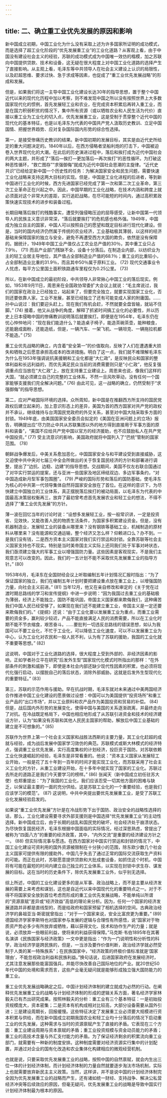 ```yaml
---
---
---
```

title: 二、确立重工业优先发展的原因和影响
---




新中国成立初期，中国工业化为什么没有采取上述为许多国家所证明的成功模式，而是选择了超工业化阶段的“优先发展重工业”的工业化道路？从客观上看，由于中国没有建设社会主义的经验，苏联的成功模式成为中国唯一效仿的楷模，加之苏联向中国提供贷款、技术和设备，这无疑在很大程度上对中国工业化道路的选择产生了直接影响。从主观上看，毛泽东等中共领导人在社会主义建设上认识的局限性，以及赶超思维、要求过快、急于求成等因素，也促成了“重工业优先发展战略”的形成和发展。

但是，如果我们将这一主导中国工业化建设长达30年的指导思想，置于整个中国近代以来的现代化历程中加以考察，则不难发现中国之所以没有按照世界上大多数国家现代化的惯例，首先发展轻工业和农业，在完成资本积累后再转入重工业，而是在国力积弱积贫的情况下，集中所有资源（或以牺牲农业和人民生活为代价）直接以重工业为工业化的切入点，优先发展重工业，这是受制于贯穿整个近代中国的现代化的基本特征，也是以毛泽东为代表的中国共产党人汲取历史教训、立足中国国情、把握世界趋势、应对复杂国际国内形势的综合性选择。

第一，是接受惨痛历史教训的结果。新中国初期的发展目标，其实是由近代史所给定的重大问题决定的。1840年以后，在西方侵略者坚船利炮的打击下，中国被迫卷入世界现代化的大潮。在此后的历史演进过程中，落后和挨打成为近代中国社会的两大主题，并形成了“落后—挨打—更加落后—再次挨打”的恶性循环。为打破这种恶性循环，“救亡图存”“求强御侮”就成为近代中国社会思潮的主旋律。“近代史共识”已经给定新中国一个历史性的任务：为解决国家安全和民生问题，需要快速工业化战略来支持这两大目标的实现。但是，中国是工业化进程的后进者，等到新中国进行工业化的时候，西方先进国家已经完成了第一次和第二次工业革命，第三次工业革命正在兴起之中。因此，中国早期的工业化战略，在技术内涵和跨度上就必须面对这个非常大的差距，实行追赶战略，在尽可能短的时间内，通过高积累政策快速实现技术的进步和装备过程。

长期目睹落后挨打的残酷事实，遭受列强侵略压迫的屈辱感受，让新中国第一代领导人的民族主义意识非常深，“落后就要挨打”的危机感也格外强。1949年，中国成为独立自主的国家，中国人可以按照自己的愿望和既定目标进行现代化建设。但是，当时的国内经济仍然属于传统的农业经济，工业基础极其薄弱，以这样的经济基础来保障国家的独立与安全，避免不再遭受西方大国的欺负，依然是没有保障的。据统计，1949年中国工业产值仅占工农业总产值的30％，其中重工业只占7.9％， (71) 而且产业部门残缺不全，设备十分落后。在制造业内部，以纺织业为主的轻工业居主导地位，其产值占全部制造业产值的68.1％；重工业的比重较小，占全部制造业比重的31.9％，而且其中50％属于原料工业。 (72) 现代交通事业令人忧虑，每平方公里国土面积铁路通车里程仅为0.25公里。 (73)

所以，在新中国成立的最初阶段，中共领导人非常揪心中国工业的落后现实。例如，1953年9月11日，周恩来在全国政协常委扩大会议上就说：“毛主席说过，我们的国家在政治上已经独立，站起来了，但要完全独立，就要实现国家工业化，否则还要依靠人家。工业不发展，甚至已经独立了还有可能变成人家的附庸国。……孙中山说过：我们要迎头赶上。现在我们有机会赶，不然就要全盘皆输，就站不住脚。” (74) 接着，他又从战争的角度，解释了抓紧时间搞工业化的必要性，并以历史上日本侵略中国的惨痛教训说明落后就要挨打。即便是在1954年，毛泽东仍在忧心忡忡地问：“现在我们能造什么？能造桌子椅子，能造茶碗茶壶，能种粮食，还能磨成面粉，还能造纸，但是，一辆汽车、一架飞机、一辆坦克、一辆拖拉机都不能造。” (75)

重工业优先战略的确立，内含着“安全第一”的价值取向，反映了人们在遭遇重大损失和牺牲之后愿意承担高成本的改进措施。明白了这一点，我们就不难理解毛泽东为什么在1953年强调说抗美援朝和工业化都是“大仁政”，是反映民众和国家的整体利益和长远利益的，而优先满足民众当前的消费需要则只是“小仁政”，他反复强调重点应当放在“大仁政”上，放在支持重工业建设上。周恩来也说，像我们这样的大国，“就必须建立自己的完整的工业体系，不然一旦风吹草动，没有任何一个国家能够支援我们完全解决问题。” (76) 由此可见，这一战略的确立，仍然受制于“求强御侮”的指导思想。

第二，应对严峻国际环境的选择。众所周知，新中国是在推翻西方所支持的国民党政权后建立起来的，加上意识形态上的差异，美国为首的西方国家对共产党的政权并不承认，继续维持与台湾国民党政府的外交关系，甚至对中国大陆采取多方面的封锁。1949年底，由美国国家安全委员会拟定的《美国在亚洲问题上的立场》报告，明确提出应“尽力防止中共从苏联集团以外的地方得到直接用于军事方面的原料和装备”，“美国不应给共产党中国以官方的经济援助，也不应鼓励私人在共产党中国投资。” (77) 受主流意识的影响，美国政府就将中国列入了“巴统”管制的国家范围。 (78)

朝鲜战争爆发后，中美关系愈加恶化，中国国家安全与和平建设受到直接威胁，这又迫使中共中央对七届三中全会所做出的关于恢复国民经济的方针和部署进行调整，提出了“边抗、边稳、边建”的指导思想。交战期间，美国不仅左右联合国通过了对华实行禁运的提案，还与亚洲一些国家及地区缔结双边、多边军事条约，“对中国造成新月型军事包围圈”。 (79) 严峻的国际形势和落后的国防基础，使毛泽东为核心的中共第一代领导集体自然将国家安全放在了首位。在这样的意识下，为尽快建立中国独立的工业体系，真正摆脱落后挨打的被动局面，以毛泽东为代表的中国最高决策层权衡再三，放弃了最初曾考虑首先发展农业和轻工业的想法，不得不选择了“重工业优先发展”的方针。

薄一波在回忆当年的讨论时说：“设想多发展轻工业，按一般常识讲，一定是投资省、见效快，又能改善人民的物质生活条件，为国家多积累建设资金。但是，没有机器制造业，发展轻工业的装备从哪里来？没有钢铁等基础工业，机械制造的原材料从哪里来？没有能源和交通运输，整个经济又怎么样？仰赖进口么？办不到。一是我们没有钱，二是西方资本主义国家对我们实行禁运和封锁。全靠苏联等社会主义国家支持也不现实。特别是当时美帝国主义实际上还同我们处于军事对峙状态，我们亟须建立强大的军事工业以增强国防力量。这些因素是客观现实，不是我们主观意志可以改变的。因此，我们的一五计划不能不采取优先发展重工业的指导方针。” (80)

1953年6月，毛泽东在全国财经会议上听取编制五年计划情况汇报时指出：“为了保证国家的独立，我们在编制五年计划时要把建设重点放在重工业上，以增强国防力量，向社会主义前进。” (81) 当年12月，他又在亲自修改和审定的《关于党在过渡时期总路线的学习和宣传提纲》中进一步说明：“因为我国过去重工业的基础极为薄弱，经济上不能独立，国防不能巩固，帝国主义国家都来欺侮我们，这种痛苦我们中国人民已经受够了。如果现在我们还不能建立重工业，帝国主义是一定还要来欺侮我们的。”《提纲》还说：“由于工业化要以发展重工业为重点，而重工业需要的资金多，赢利较少较迟，产品不能直接满足人民的消费需要，所以在工业化时期不能不节衣缩食，艰苦奋斗。……要批判一切违反总路线的错误思想，如认为我国可以不要工业化，不忙于工业化，可以降低工业化速度，可以不以发展重工业为中心，认为工业化对农民和一般人民不利，认为有了苏联的援助，我国的工业化就不重要等思想。” (82)

这说明，中国对于工业化道路的选择，很大程度上受到外部的、非经济因素的影响，正如学者孙立平在研究“后发外生型”国家现代化模式时所指出的那样：“在外部条件的刺激和威胁下，即使是本社会内部还缺少现代性因素的积累，也必须将现代化强行启动，以摆脱自己的落后状态，消除外部威胁。这就是后发外生型现代化的重要特征。” (83)

第三，苏联的示范作用与援助。早在抗战时期，毛泽东就对未来通过中美两国经济合作推进中国工业化建设的愿景做过设想：中国可以为美国提供“投资场所”和重工业产品的“出口市场”，并以工业原料和农产品作为美国投资和贸易的补偿。 (84) 但是，战后国内外形势的发展变化，使得中国与美国的关系逐渐疏离，并最终走向了对抗。在冷战既定格局下，中国也相应地形成了从苏联引进资金和技术的经济建设方针，认为“如果没有苏联和其他人民民主国家的帮助，解放后中国工业基础的建立是不可想象的。” (85)

苏联作为世界上第一个社会主义国家和战胜法西斯的主要力量，其工业化赶超的成就与经验，成为战后发展中国家学习效仿的典范。苏联模式或斯大林模式的经济特点，强调重工业优先发展，实行高度集权的计划经济，投巨资于国防。对苏联依赖工业化快速崛起的经验，毛泽东是非常看重的。他说：“资本主义国家从发展轻工业开始，一般是花了五十年到一百年的时间才能实现工业化，而苏联采用了社会主义工业化的方针，从重工业建设开始，在十多年中就实现了国家的工业化。苏联过去所走的道路正是我们今天要学习的榜样。” (86) 张闻天（新中国成立初任驻苏大使）也郑重提出：“为了我国的工业化，我们应该忍受一切其他方面的困难与缺乏，以保证最主要的一面的充分供给。这是苏联工业化的一个重要经验，也是我们应该学习的模范”。 (87) 这说明，中共中央提出要优先发展重工业，是受了苏联工业化发展经验启发的。

如果说“重工业优先发展”方针是在冷战形势下出于国防、政治安全的战略性选择的话，那么，工业化建设需要寻求外部支援则是中国选择“优先发展重工业”的主动性选择。新中国成立后，由于长期的战乱和国民党的破坏，社会经济处于崩溃状态。为尽快恢复国民经济，毛泽东根据中国面临的实际情况，经过深思熟虑，曾提出了被称为“四面八方”的重要的经济政策，其中，“内外交流”是重要的经济建设方针之一。 (88) 但实际情况事与愿违。在西方国家对中国实行禁运和封锁的情况下，中国工业化建设可资利用的国外资源被限制在十分狭小的范围，除东欧少数几个社会主义国家可提供有限的援助外，中国几乎失去了通过正常的国际交流获取生产资料的可能。而正在此时，苏联愿意提供贷款和大批成套设备，如抓住这个时机，中国将有可能在最短的时间内建立自己独立的工业体系，以实现在封锁中求生存、谋发展的目标。这在当时的历史条件下，除优先发展重工业外，似乎别无选择。

综上所述，中国的工业化建设更多的是从军事、政治战略上，而不是主要从经济发展的需要上来考虑和谋划，这也是自近代以来中国现代化的重要特点之一。对于不得不将国家安全放到首位考虑而形成的重工业优先发展战略，不能单纯以所谓的“资源禀赋”差异或“经济效益”高低的理论来分析。因为，任何一个国家的经济发展道路并非都是直线型的，而是给政府和国家预留了相机选择的空间。古典政治经济学的鼻祖亚当·斯密就曾指出：“对于一个国家来说，安全比富庶更为重要。” (89) 德国经济学家李斯特也对国家参与发展的逻辑与合理性有所感悟，说“国家对于物质资产势必多少有所放弃或牺牲，藉以获得文化、技术和协作生产的力量；就是说，必须放弃一些眼前利益，使将来的利益获得保障。”马克斯·韦伯1895年在其著名演讲《民族国家与经济政策》一文中更是指出：“作为一门说明性和分析性的科学，政治经济学是跨民族的，但是，一当涉及要作价值判断，政治经济学就必然受制于人类的某一特殊族系”；在民族国家中，“经济政策的终极价值标准就是‘国家理由’，不能忽视政治利益和民族利益。”换句话说，后进国家政府在发展经济时，尤其注意发展那些能富国强兵，并能尽快改善自己国际地位的产业。就20世纪50年代中国的处境和需求而言，这些产业毫无疑问就是能够形成独立强大国防能力的重工业。

重工业优先发展战略确定之后，中国计划经济体制的建立就成为必然的行动。在阐释优先发展重工业的战略与计划经济体制的形成的逻辑关系方面，著名经济学家林毅夫已有杰出研究成果。按照林毅夫的分析：重工业有三个基本特征：一是初始投资规模庞大，资本密集；二是资本有机构成相对比较高，大部分设备需要从国外引进；三是建设周期长，回报缓慢。这些特征决定了发展重工业必须要大规模进行资本积累与供给，而在新中国成立初期我国农业和轻工业均十分落后的情况下启动重工业的优先发展，这种需求与当时的资源禀赋产生了直接的矛盾。它表现在三个方面：重工业建设周期与资本禀赋的矛盾；重工业投资规模与资金动员能力的矛盾；重工业的高技术含量与外汇支付能力的矛盾。为了保证经济剩余的积累流向重工业部门，就需要有一种新的制度安排。这种制度需要对经济资源实行集中的计划配置，并通过对企业的国有化改造和农业集体化构建相应的微观经营机制。

也就是说，只要采取优先发展重工业的战略，按照中国的自然禀赋，就会内生出三位一体的计划经济体制，而计划经济体制的力量自然就要逐步淘汰市场机制，实际上也就需要放弃新民主主义政策。当然，这样讲，并不是说中国的计划经济体制完全因为优先发展重工业的战略而产生，还有诸如统一财经、支持战争、解决公私营经济冲突等后续效应的原因，但毫无疑问，优先发展重工业的战略是导致中国实行计划经济体制最为根本的原因。